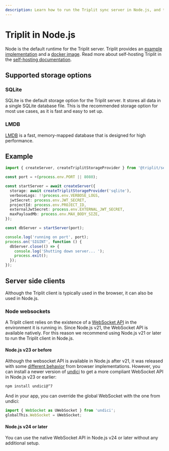 ```yaml
---
description: Learn how to run the Triplit sync server in Node.js, and the supported storage options - SQLite and LMDB.
---
```


# Triplit in Node.js

Node is the default runtime for the Triplit server. Triplit provides an [example implementation](https://github.com/aspen-cloud/triplit/tree/main/packages/node-server) and a [docker image](https://hub.docker.com/r/aspencloud/triplit-server). Read more about self-hosting Triplit in the [self-hosting documentation](/self-hosting).

## Supported storage options

### SQLite

SQLite is the default storage option for the Triplit server. It stores all data in a single SQLite database file. This is the recommended storage option for most use cases, as it is fast and easy to set up.

### LMDB

[LMDB](https://github.com/kriszyp/lmdb-js) is a fast, memory-mapped database that is designed for high performance.

## Example

```typescript
import { createServer, createTriplitStorageProvider } from '@triplit/server';

const port = +(process.env.PORT || 8080);

const startServer = await createServer({
  storage: await createTriplitStorageProvider('sqlite'),
  verboseLogs: !!process.env.VERBOSE_LOGS,
  jwtSecret: process.env.JWT_SECRET,
  projectId: process.env.PROJECT_ID,
  externalJwtSecret: process.env.EXTERNAL_JWT_SECRET,
  maxPayloadMb: process.env.MAX_BODY_SIZE,
});

const dbServer = startServer(port);

console.log('running on port', port);
process.on('SIGINT', function () {
  dbServer.close(() => {
    console.log('Shutting down server... ');
    process.exit();
  });
});
```

## Server side clients

Although the Triplit client is typically used in the browser, it can also be used in Node.js.

### Node websockets

A Triplit client relies on the existence of a [WebSocket API](https://developer.mozilla.org/en-US/docs/Web/API/WebSockets_API) in the environment it is running in. Since Node.js v21, the WebSocket API is available natively. For this reason we recommend using Node.js v21 or later to run the Triplit client in Node.js.

#### Node.js v23 or before

Although the websocket API is available in Node.js after v21, it was released with some [different behavior](https://github.com/nodejs/undici/issues/3546) from browser implementations. However, you can install a newer version of [undici](https://github.com/nodejs/undici) to get a more compliant WebSocket API in Node.js v23 or earlier:

```bash
npm install undici@^7
```

And in your app, you can override the global WebSocket with the one from undici:

```javascript
import { WebSocket as UWebSocket } from 'undici';
globalThis.WebSocket = UWebSocket;
```

#### Node.js v24 or later

You can use the native WebSocket API in Node.js v24 or later without any additional setup.
